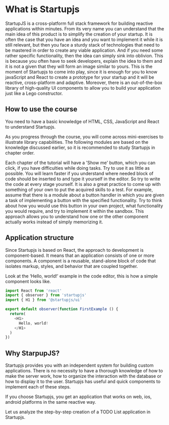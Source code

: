 # What is Startupjs

StartupJS is a cross-platform full stack framework for building reactive applications within minutes. From its very name you can understand that the main idea of this product is to simplify the creation of your startup. It is often the case that you have an idea and you want to implement it while it is still relevant, but then you face a sturdy stack of technologies that need to be mastered in order to create any viable application. And if you need some rather specific functionality, then the idea can simply sink into oblivion. This is because you often have to seek developers, explain the idea to them and it is not a given that they will form an image similar to yours. This is the moment of Startupjs to come into play, since it is enough for you to know javaScript and React to create a prototype for your startup and it will be reactive, cross-platform and adaptive. Moreover, there is an out-of-the-box library of high-quality UI components to allow you to build your application just like a Lego constructor.

## How to use the course

You need to have a basic knowledge of HTML, CSS, JavaScript and React to understand Startupjs.

As you progress through the course, you will come across mini-exercises to illustrate library capabilities. The following modules are based on the knowledge discussed earlier, so it is recommended to study Startupjs in chapter order.

Each chapter of the tutorial will have a 'Show me' button, which you can click, if you have difficulties while doing tasks. Try to use it as little as possible. You will learn faster if you understand where needed block of code should be inserted to and type it yourself in the editor. So try to write the code at every stage yourself. It is also a great practice to come up with something of your own to put the acquired skills to a test. For example, assume that there is a module about a button handler in which you are given a task of implementing a button with the specified functionality. Try to think about how you would use this button in your own project, what functionality you would require, and try to implement it within the sandbox. This approach allows you to understand how one or the other component actually works instead of simply memorizing it.

## Application structure

Since Startupjs is based on React, the approach to development is component-based. It means that an application consists of one or more components. A component is a reusable, stand-alone block of code that isolates markup, styles, and behavior that are coupled together.

Look at the ‘Hello, world!’ example in the code editor, this is how a simple component looks like.

```js
import React from 'react'
import { observer } from 'startupjs'
import { H1 } from '@startupjs/ui'

export default observer(function FirstExample () {
  return(
    <H1>
      Hello, world!
    </H1>
  )
})
```

## Why StarpupJS?

Startupjs provides you with an independent system for building custom applications. There is no necessity to have a thorough knowledge of how to make the server work, how to organize the interaction with the database or how to display it to the user. Startupjs has useful and quick components to implement each of these steps.

If you choose Startupjs, you get an application that works on web, ios, android platforms in the same reactive way.

Let us analyze the step-by-step creation of a TODO List application in Startupjs.

